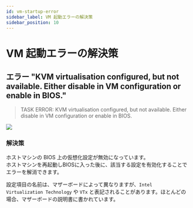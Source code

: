 ```yaml
---
id: vm-startup-error
sidebar_label: VM 起動エラーの解決策
sidebar_position: 10
---
```


# VM 起動エラーの解決策

## エラー "KVM virtualisation configured, but not available. Either disable in VM configuration or enable in BIOS."

> TASK ERROR: KVM virtualisation configured, but not available. Either disable in VM configuration or enable in BIOS.

![](https://i.imgur.com/J4JrwYw.png)

### 解決策

ホストマシンの BIOS 上の仮想化設定が無効になっています。  
ホストマシンを再起動しBIOSに入った後に、該当する設定を有効化することでエラーを解消できます。  

設定項目の名前は、マザーボードによって異なりますが、`Intel Virtualization Technology` や `VTx` と表記されることがあります。ほとんどの場合、マザーボードの説明書に書かれています。

